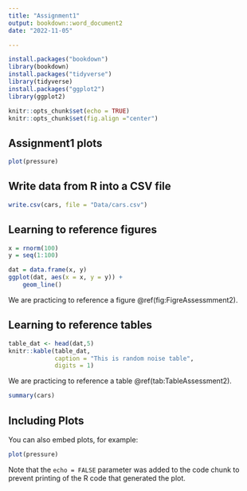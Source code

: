 ```yaml
---
title: "Assignment1"
output: bookdown::word_document2
date: "2022-11-05"

---
```


```r

install.packages("bookdown")
library(bookdown)
install.packages("tidyverse")
library(tidyverse)
install.packages("ggplot2")
library(ggplot2)
```

```r

knitr::opts_chunk$set(echo = TRUE)
knitr::opts_chunk$set(fig.align ="center")
```

## Assignment1 plots

```r
plot(pressure)
```



## Write data from R into a CSV file
```r
write.csv(cars, file = "Data/cars.csv")
```

## Learning to reference figures

```r
x = rnorm(100) 
y = seq(1:100) 

dat = data.frame(x, y) 
ggplot(dat, aes(x = x, y = y)) + 
    geom_line()

```

We are practicing to reference a figure \@ref(fig:FigreAssessmment2).

## Learning to reference tables

```r
table_dat <- head(dat,5)
knitr::kable(table_dat, 
             caption = "This is random noise table",
             digits = 1)
```

We are practicing to reference a table \@ref(tab:TableAssessment2).


```r
summary(cars)
```

## Including Plots

You can also embed plots, for example:

```r
plot(pressure)
```

Note that the `echo = FALSE` parameter was added to the code chunk to prevent printing of the R code that generated the plot.
